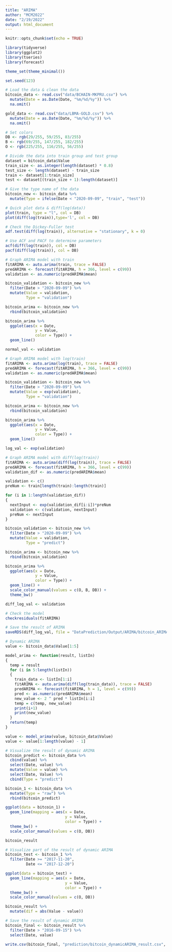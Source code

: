 ```yaml
---
title: "ARIMA"
author: "MCM2022"
date: "2/19/2022"
output: html_document
---
```


```r
knitr::opts_chunk$set(echo = TRUE)
```

```r
library(tidyverse)
library(ggplot2)
library(tseries)
library(forecast)

theme_set(theme_minimal())

set.seed(123)
```

```r
# Load the data & clean the data
bitcoin_data <- read.csv("data/BCHAIN-MKPRU.csv") %>% 
  mutate(Date = as.Date(Date, "%m/%d/%y")) %>% 
  na.omit()

gold_data <- read.csv("data/LBMA-GOLD.csv") %>% 
  mutate(Date = as.Date(Date, "%m/%d/%y")) %>% 
  na.omit()
```

```r
# Set colors
DB <- rgb(29/255, 59/255, 83/255)
B <- rgb(69/255, 147/255, 182/255)
O <- rgb(225/255, 116/255, 56/255)
```

```r
# Divide the data into train group and test group
dataset = bitcoin_data$Value
train_size <- as.integer(length(dataset) * 0.8)
test_size <- length(dataset) - train_size
train <- dataset[1:train_size]
test <- dataset[(train_size + 1):length(dataset)]

# Give the type name of the data
bitcoin_new <- bitcoin_data %>% 
  mutate(Type = ifelse(Date < "2020-09-09", "train", "test"))
```

```r
# Quick plot data & diff(log(data))
plot(train, type = "l", col = DB)
plot(diff(log(train)),type='l', col = DB)
```

```r
# Check the Dickey-Fuller test
adf.test(diff(log(train)), alternative = "stationary", k = 0)
```

```r
# Use ACF and PACF to determine parameters
acf(diff(log(train)), col = DB)
pacf(diff(log(train)), col = DB)
```

```r
# Graph ARIMA model with train
fitARIMA <- auto.arima(train, trace = FALSE)
predARIMA <- forecast(fitARIMA, h = 366, level = c(99))
validation <- as.numeric(predARIMA$mean)

bitcoin_validation <- bitcoin_new %>%
  filter(Date > "2020-09-09") %>%
  mutate(Value = validation,
         Type = "validation")

bitcoin_arima <- bitcoin_new %>%
  rbind(bitcoin_validation)

bitcoin_arima %>%
  ggplot(aes(x = Date,
             y = Value,
             color = Type)) +
  geom_line()

normal_val <- validation
```

```r
# Graph ARIMA model with log(train)
fitARIMA <- auto.arima(log(train), trace = FALSE)
predARIMA <- forecast(fitARIMA, h = 366, level = c(99))
validation <- as.numeric(predARIMA$mean)

bitcoin_validation <- bitcoin_new %>% 
  filter(Date > "2020-09-09") %>% 
  mutate(Value = exp(validation),
         Type = "validation")

bitcoin_arima <- bitcoin_new %>% 
  rbind(bitcoin_validation)

bitcoin_arima %>% 
  ggplot(aes(x = Date, 
             y = Value, 
             color = Type)) +
  geom_line()

log_val <- exp(validation)
```

```r
# Graph ARIMA model with diff(log(train))
fitARIMA <- auto.arima(diff(log(train)), trace = FALSE)
predARIMA <- forecast(fitARIMA, h = 366, level = c(99))
validation_dif <- as.numeric(predARIMA$mean)

validation <- c()
preNum <- train[length(train):length(train)]

for (i in 1:length(validation_dif))
{
  nextInput <- exp(validation_dif[i:i])*preNum
  validation <- c(validation, nextInput)
  preNum <- nextInput
}

bitcoin_validation <- bitcoin_new %>% 
  filter(Date > "2020-09-09") %>% 
  mutate(Value = validation,
         Type = "predict")

bitcoin_arima <- bitcoin_new %>% 
  rbind(bitcoin_validation)

bitcoin_arima %>% 
  ggplot(aes(x = Date, 
             y = Value, 
             color = Type)) +
  geom_line() +
  scale_color_manual(values = c(O, B, DB)) +
  theme_bw()

diff_log_val <- validation
```

```r
# Check the model
checkresiduals(fitARIMA)
```


```r
# Save the result of ARIMA
saveRDS(diff_log_val, file = "DataPrediction/Output/ARIMA/bitcoin_ARIMA.RData")
```

```r
# Dynamic ARIMA
value <- bitcoin_data$Value[1:5]

model_arima <- function(result, listIn)
{
  temp = result
  for (i in 5:length(listIn))
  {
    train_data <- listIn[1:i]
    fitARIMA <- auto.arima(diff(log(train_data)), trace = FALSE)
    predARIMA <- forecast(fitARIMA, h = 1, level = c(99))
    pred <- as.numeric(predARIMA$mean)
    new_value <- 2 ^ pred * listIn[i:i]
    temp = c(temp, new_value)
    print(i+1)
    print(new_value)
  }
  return(temp)
}

value <- model_arima(value, bitcoin_data$Value)
value <- value[1:length(value) - 1]
```

```r
# Visualize the result of dynamic ARIMA
bitcoin_predict <- bitcoin_data %>% 
  cbind(value) %>% 
  select(Date, value) %>% 
  mutate(Value = value) %>% 
  select(Date, Value) %>% 
  cbind(Type = "predict")

bitcoin_1 <- bitcoin_data %>% 
  mutate(Type = "raw") %>% 
  rbind(bitcoin_predict)

ggplot(data = bitcoin_1) +
  geom_line(mapping = aes(x = Date,
                          y = Value,
                          color = Type)) +
  theme_bw() +
  scale_color_manual(values = c(O, DB))

bitcoin_result
```

```r
# Visualize part of the result of dynamic ARIMA
bitcoin_test <- bitcoin_1 %>% 
  filter(Date >= "2017-11-20",
         Date <= "2017-12-20")

ggplot(data = bitcoin_test) +
  geom_line(mapping = aes(x = Date,
                          y = Value,
                          color = Type)) +
  theme_bw() +
  scale_color_manual(values = c(O, DB))

bitcoin_result %>% 
  mutate(dif = abs(Value - value))
```

```r
# Save the result of dynamic ARIMA
bitcoin_final <- bitcoin_result %>% 
  filter(Date > "2016-09-15") %>% 
  select(Date, value)

write.csv(bitcoin_final, "prediction/bitcoin_dynamicARIMA_result.csv", row.names = FALSE)
```
